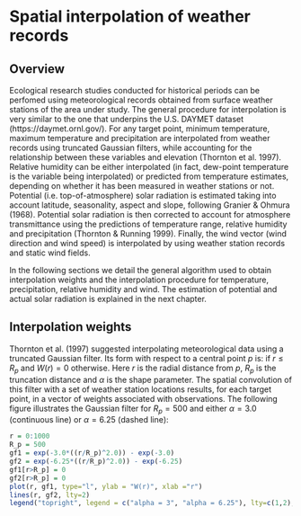 # Spatial interpolation of weather records {#spatialinterpolation}

## Overview

Ecological research studies conducted for historical periods can be perfomed using meteorological records obtained from surface weather stations of the area under study. The general procedure for interpolation is very similar to the one that underpins the U.S. DAYMET dataset (https://daymet.ornl.gov/). For any target point, minimum temperature, maximum temperature and precipitation are interpolated from weather records using truncated Gaussian filters, while accounting for the relationship between these variables and elevation (Thornton et al. 1997). Relative humidity can be either interpolated (in fact, dew-point temperature is the variable being interpolated) or predicted from temperature estimates, depending on whether it has been measured in weather stations or not. Potential (i.e. top-of-atmosphere) solar radiation is estimated taking into account latitude, seasonality, aspect and slope, following Granier & Ohmura (1968). Potential solar radiation is then corrected to account for atmosphere transmittance using the predictions of temperature range, relative humidity and precipitation (Thornton & Running 1999). Finally, the wind vector (wind direction and wind speed) is interpolated by using weather station records and static wind fields. 

In the following sections we detail the general algorithm used to obtain interpolation weights and the interpolation procedure for temperature, precipitation, relative humidity and wind. The estimation of potential and actual solar radiation is explained in the next chapter.


## Interpolation weights

Thornton et al. (1997) suggested interpolating meteorological data using a truncated Gaussian filter. Its form with respect to a central point $p$ is:
\begin{equation}
W(r) = e^{-\alpha \cdot (r/R_p)^2} - e^{-\alpha}
\end{equation}
if $r \leq R_p$ and $W(r) = 0$ otherwise. Here $r$ is the radial distance from $p$, $R_p$ is the truncation distance and $\alpha$ is the shape parameter. The spatial convolution of this filter with a set of weather station locations results, for each target point, in a vector of weights associated with observations. The following figure illustrates the Gaussian filter for $R_p = 500$ and either $\alpha = 3.0$ (continuous line) or $\alpha = 6.25$ (dashed line):

```r
r = 0:1000
R_p = 500
gf1 = exp(-3.0*((r/R_p)^2.0)) - exp(-3.0)
gf2 = exp(-6.25*((r/R_p)^2.0)) - exp(-6.25)
gf1[r>R_p] = 0
gf2[r>R_p] = 0
plot(r, gf1, type="l", ylab = "W(r)", xlab ="r")
lines(r, gf2, lty=2)
legend("topright", legend = c("alpha = 3", "alpha = 6.25"), lty=c(1,2), bty="n")
```

